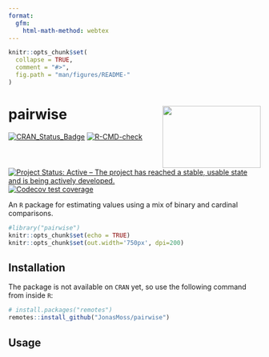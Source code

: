 ```yaml
---
format:
  gfm:
    html-math-method: webtex
---
```


<!-- README.md is generated from README.Rmd. Please edit that file -->

```r
knitr::opts_chunk$set(
  collapse = TRUE,
  comment = "#>",
  fig.path = "man/figures/README-"
)
```

# pairwise <img src="man/figures/logo.png" align="right" width="196" height="124"/>

[![CRAN_Status_Badge](https://www.r-pkg.org/badges/version/pairwise)](https://cran.r-project.org/package=pairwise) [![R-CMD-check](https://github.com/JonasMoss/pairwise/actions/workflows/R-CMD-check.yaml/badge.svg)](https://github.com/JonasMoss/pairwise/actions/workflows/R-CMD-check.yaml) [![Project Status: Active -- The project has reached a stable, usable state and is being actively developed.](https://www.repostatus.org/badges/latest/active.svg)](https://www.repostatus.org/#active) [![Codecov test coverage](https://codecov.io/gh/JonasMoss/pairwise/branch/main/graph/badge.svg)](https://app.codecov.io/gh/JonasMoss/pairwise?branch=main)

An `R` package for estimating values using a mix of binary and cardinal comparisons. 

```r
#library("pairwise")
knitr::opts_chunk$set(echo = TRUE)
knitr::opts_chunk$set(out.width='750px', dpi=200)
```

## Installation

The package is not available on `CRAN` yet, so use the following command from inside `R`:

```r
# install.packages("remotes")
remotes::install_github("JonasMoss/pairwise")
```

## Usage
